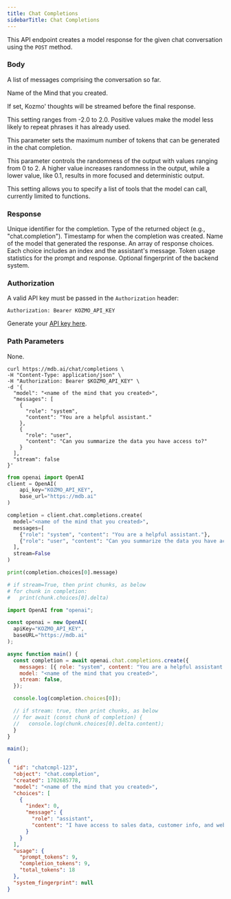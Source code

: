 ```yaml
---
title: Chat Completions
sidebarTitle: Chat Completions
---
```


This API endpoint creates a model response for the given chat conversation using the `POST` method.

### Body

<ParamField body='messages' type='array' required>

A list of messages comprising the conversation so far.

</ParamField>

<ParamField body='model' type='string' required>

Name of the Mind that you created.

</ParamField>

<ParamField body='stream' type='boolean'>

If set, Kozmo' thoughts will be streamed before the final response.

</ParamField>

<ParamField body='frequency_penalty' type='number'>

This setting ranges from -2.0 to 2.0. Positive values make the model less likely to repeat phrases it has already used.

</ParamField>

<ParamField body='max_tokens' type='integer'>

This parameter sets the maximum number of tokens that can be generated in the chat completion.

</ParamField>

<ParamField body='temperature' type='number'>

This parameter controls the randomness of the output with values ranging from 0 to 2. A higher value increases randomness in the output, while a lower value, like 0.1, results in more focused and deterministic output.

</ParamField>

<ParamField body='tools' type='array'>

This setting allows you to specify a list of tools that the model can call, currently limited to functions.

</ParamField>

### Response

<ResponseField name="id" type="string" required>  
Unique identifier for the completion.
</ResponseField>

<ResponseField name="object" type="string" required>  
Type of the returned object (e.g., "chat.completion").
</ResponseField>

<ResponseField name="created" type="integer" required>  
Timestamp for when the completion was created.
</ResponseField>

<ResponseField name="model" type="string" required>  
Name of the model that generated the response.
</ResponseField>

<ResponseField name="choices" type="array" required>  
An array of response choices. Each choice includes an index and the assistant's message.
</ResponseField>

<ResponseField name="usage" type="object">  
Token usage statistics for the prompt and response.
</ResponseField>

<ResponseField name="system_fingerprint" type="string">  
Optional fingerprint of the backend system.
</ResponseField>

### Authorization

A valid API key must be passed in the `Authorization` header:

```
Authorization: Bearer KOZMO_API_KEY
```

Generate your [API key here](https://mdb.ai/apiKeys).

### Path Parameters

None.

<RequestExample>

```shell Shell
curl https://mdb.ai/chat/completions \
-H "Content-Type: application/json" \
-H "Authorization: Bearer $KOZMO_API_KEY" \
-d '{
  "model": "<name of the mind that you created>",
  "messages": [
    {
      "role": "system",
      "content": "You are a helpful assistant."
    },
    {
      "role": "user",
      "content": "Can you summarize the data you have access to?"
    }
  ],
  "stream": false
}'
```

```python Python
from openai import OpenAI
client = OpenAI(
    api_key="KOZMO_API_KEY",
    base_url="https://mdb.ai"
)

completion = client.chat.completions.create(
  model="<name of the mind that you created>",
  messages=[
    {"role": "system", "content": "You are a helpful assistant."},
    {"role": "user", "content": "Can you summarize the data you have access to?"}
  ],
  stream=False
)

print(completion.choices[0].message)

# if stream=True, then print chunks, as below
# for chunk in completion:
#   print(chunk.choices[0].delta)
```

```js Node
import OpenAI from "openai";

const openai = new OpenAI(
  apiKey="KOZMO_API_KEY",
  baseURL="https://mdb.ai"
);

async function main() {
  const completion = await openai.chat.completions.create({
    messages: [{ role: "system", content: "You are a helpful assistant." }],
    model: "<name of the mind that you created>",
    stream: false,
  });

  console.log(completion.choices[0]);

  // if stream: true, then print chunks, as below
  // for await (const chunk of completion) {
  //   console.log(chunk.choices[0].delta.content);
  }
}

main();
```

</RequestExample>

<ResponseExample>

```json Response
{
  "id": "chatcmpl-123",
  "object": "chat.completion",
  "created": 1702685778,
  "model": "<name of the mind that you created>",
  "choices": [
    {
      "index": 0,
      "message": {
        "role": "assistant",
        "content": "I have access to sales data, customer info, and website analytics. Let me know if you need details!"
      }
    }
  ],
  "usage": {
    "prompt_tokens": 9,
    "completion_tokens": 9,
    "total_tokens": 18
  },
  "system_fingerprint": null
}
```

</ResponseExample>
